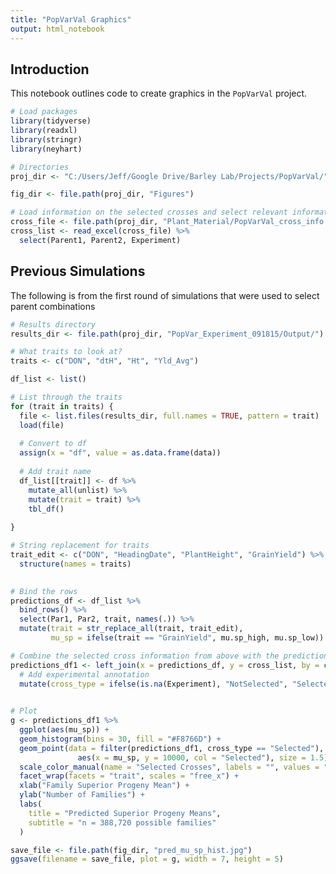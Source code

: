 ```yaml
---
title: "PopVarVal Graphics"
output: html_notebook
---
```


## Introduction

This notebook outlines code to create graphics in the `PopVarVal` project.

```r

# Load packages
library(tidyverse)
library(readxl)
library(stringr)
library(neyhart)

# Directories
proj_dir <- "C:/Users/Jeff/Google Drive/Barley Lab/Projects/PopVarVal/"

fig_dir <- file.path(proj_dir, "Figures")

# Load information on the selected crosses and select relevant information
cross_file <- file.path(proj_dir, "Plant_Material/PopVarVal_cross_info.xlsx")
cross_list <- read_excel(cross_file) %>%
  select(Parent1, Parent2, Experiment)


```


## Previous Simulations

The following is from the first round of simulations that were used to select parent
combinations

```r

# Results directory
results_dir <- file.path(proj_dir, "PopVar_Experiment_091815/Output/")

# What traits to look at?
traits <- c("DON", "dtH", "Ht", "Yld_Avg")

df_list <- list()

# List through the traits
for (trait in traits) {
  file <- list.files(results_dir, full.names = TRUE, pattern = trait)
  load(file)
  
  # Convert to df
  assign(x = "df", value = as.data.frame(data))
  
  # Add trait name
  df_list[[trait]] <- df %>% 
    mutate_all(unlist) %>% 
    mutate(trait = trait) %>% 
    tbl_df()
  
}

# String replacement for traits
trait_edit <- c("DON", "HeadingDate", "PlantHeight", "GrainYield") %>%
  structure(names = traits)
  

# Bind the rows
predictions_df <- df_list %>% 
  bind_rows() %>% 
  select(Par1, Par2, trait, names(.)) %>%
  mutate(trait = str_replace_all(trait, trait_edit),
         mu_sp = ifelse(trait == "GrainYield", mu.sp_high, mu.sp_low))

# Combine the selected cross information from above with the predictions
predictions_df1 <- left_join(x = predictions_df, y = cross_list, by = c("Par1" = "Parent1", "Par2" = "Parent2")) %>%
  # Add experimental annotation
  mutate(cross_type = ifelse(is.na(Experiment), "NotSelected", "Selected"))
         

# Plot
g <- predictions_df1 %>%
  ggplot(aes(mu_sp)) +
  geom_histogram(bins = 30, fill = "#F8766D") +
  geom_point(data = filter(predictions_df1, cross_type == "Selected"), 
               aes(x = mu_sp, y = 10000, col = "Selected"), size = 1.5) +
  scale_color_manual(name = "Selected Crosses", labels = "", values = "#00BFC4") +
  facet_wrap(facets = "trait", scales = "free_x") +
  xlab("Family Superior Progeny Mean") +
  ylab("Number of Families") +
  labs(
    title = "Predicted Superior Progeny Means",
    subtitle = "n = 388,720 possible families"
  )

save_file <- file.path(fig_dir, "pred_mu_sp_hist.jpg")
ggsave(filename = save_file, plot = g, width = 7, height = 5)


```


